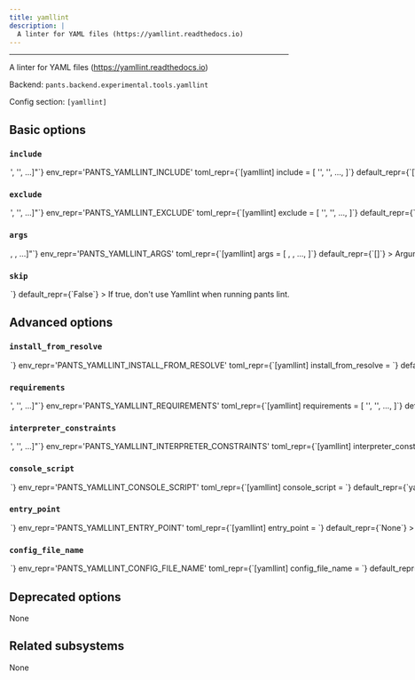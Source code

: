 ```yaml
---
title: yamllint
description: |
  A linter for YAML files (https://yamllint.readthedocs.io)
---
```



---

A linter for YAML files (https://yamllint.readthedocs.io)

Backend: <span className="color--primary">`pants.backend.experimental.tools.yamllint`</span>

Config section: <span className="color--primary">`[yamllint]`</span>

<span className={styles.options}>

## Basic options

### `include`

<Option
  cli_repr={`--yamllint-include="['<str>', '<str>', ...]"`}
  env_repr='PANTS_YAMLLINT_INCLUDE'
  toml_repr={`[yamllint]
include = [
    '<str>',
    '<str>',
    ...,
]`}
  default_repr={`[\n  "**/*.yml",\n  "**/*.yaml"\n]`}
>

Glob for which YAML files to lint.

</Option>

### `exclude`

<Option
  cli_repr={`--yamllint-exclude="['<str>', '<str>', ...]"`}
  env_repr='PANTS_YAMLLINT_EXCLUDE'
  toml_repr={`[yamllint]
exclude = [
    '<str>',
    '<str>',
    ...,
]`}
  default_repr={`[]`}
>

Glob for which YAML files to exclude from linting.

</Option>

### `args`

<Option
  cli_repr={`--yamllint-args="[<shell_str>, <shell_str>, ...]"`}
  env_repr='PANTS_YAMLLINT_ARGS'
  toml_repr={`[yamllint]
args = [
    <shell_str>,
    <shell_str>,
    ...,
]`}
  default_repr={`[]`}
>

Arguments to pass directly to Yamllint, e.g. `--yamllint-args='-d relaxed'`.

</Option>

### `skip`

<Option
  cli_repr={`--[no-]yamllint-skip`}
  env_repr='PANTS_YAMLLINT_SKIP'
  toml_repr={`[yamllint]
skip = <bool>`}
  default_repr={`False`}
>

If true, don&#x27;t use Yamllint when running `pants lint`.

</Option>

## Advanced options

### `install_from_resolve`

<Option
  cli_repr={`--yamllint-install-from-resolve=<str>`}
  env_repr='PANTS_YAMLLINT_INSTALL_FROM_RESOLVE'
  toml_repr={`[yamllint]
install_from_resolve = <str>`}
  default_repr={`None`}
>

If specified, install the tool using the lockfile for this named resolve.

This resolve must be defined in `[python].resolves`, as described in https://www.pantsbuild.org/v2.20/docs/python-third-party-dependencies#user-lockfiles.

The resolve&#x27;s entire lockfile will be installed, unless specific requirements are listed via the `requirements` option, in which case only those requirements will be installed. This is useful if you don&#x27;t want to invalidate the tool&#x27;s outputs when the resolve incurs changes to unrelated requirements.

If unspecified, and the `lockfile` option is unset, the tool will be installed using the default lockfile shipped with Pants.

If unspecified, and the `lockfile` option is set, the tool will use the custom `yamllint` &#x22;tool lockfile&#x22; generated from the `version` and `extra_requirements` options. But note that this mechanism is deprecated.

</Option>

### `requirements`

<Option
  cli_repr={`--yamllint-requirements="['<str>', '<str>', ...]"`}
  env_repr='PANTS_YAMLLINT_REQUIREMENTS'
  toml_repr={`[yamllint]
requirements = [
    '<str>',
    '<str>',
    ...,
]`}
  default_repr={`[]`}
>

If `install_from_resolve` is specified, install these requirements, at the versions provided by the specified resolve&#x27;s lockfile.

Values can be pip-style requirements (e.g., `tool` or `tool==1.2.3` or `tool>=1.2.3`), or addresses of `python_requirement` targets (or targets that generate or depend on `python_requirement` targets).

The lockfile will be validated against the requirements - if a lockfile doesn&#x27;t provide the requirement (at a suitable version, if the requirement specifies version constraints) Pants will error.

If unspecified, install the entire lockfile.

</Option>

### `interpreter_constraints`

<Option
  cli_repr={`--yamllint-interpreter-constraints="['<str>', '<str>', ...]"`}
  env_repr='PANTS_YAMLLINT_INTERPRETER_CONSTRAINTS'
  toml_repr={`[yamllint]
interpreter_constraints = [
    '<str>',
    '<str>',
    ...,
]`}
  default_repr={`[\n  "CPython>=3.7,<4"\n]`}
>

Python interpreter constraints for this tool.

</Option>

### `console_script`

<Option
  cli_repr={`--yamllint-console-script=<str>`}
  env_repr='PANTS_YAMLLINT_CONSOLE_SCRIPT'
  toml_repr={`[yamllint]
console_script = <str>`}
  default_repr={`yamllint`}
>

The console script for the tool. Using this option is generally preferable to (and mutually exclusive with) specifying an `--entry-point` since console script names have a higher expectation of staying stable across releases of the tool. Usually, you will not want to change this from the default.

</Option>

### `entry_point`

<Option
  cli_repr={`--yamllint-entry-point=<str>`}
  env_repr='PANTS_YAMLLINT_ENTRY_POINT'
  toml_repr={`[yamllint]
entry_point = <str>`}
  default_repr={`None`}
>

The entry point for the tool. Generally you only want to use this option if the tool does not offer a `--console-script` (which this option is mutually exclusive with). Usually, you will not want to change this from the default.

</Option>

### `config_file_name`

<Option
  cli_repr={`--yamllint-config-file-name=<str>`}
  env_repr='PANTS_YAMLLINT_CONFIG_FILE_NAME'
  toml_repr={`[yamllint]
config_file_name = <str>`}
  default_repr={`.yamllint`}
>

Name of a config file understood by yamllint (https://yamllint.readthedocs.io/en/stable/configuration.html). The plugin will search the ancestors of each directory in which YAML files are found for a config file of this name.

</Option>

## Deprecated options

None

## Related subsystems

None

</span>
